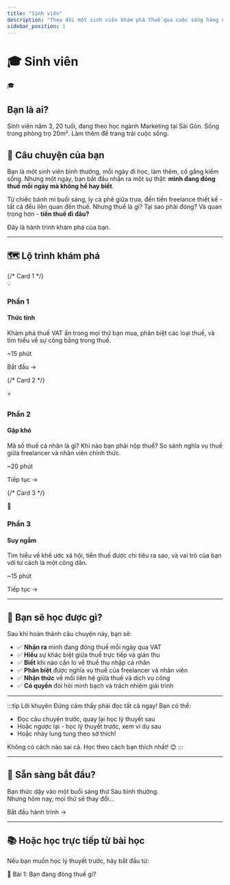 ```yaml
---
title: "Sinh viên"
description: "Theo dõi một sinh viên khám phá thuế qua cuộc sống hàng ngày"
sidebar_position: 1
---
```



# 🎓 Sinh viên

<div style={{
  padding: '2rem',
  background: 'linear-gradient(135deg, #667eea 0%, #764ba2 100%)',
  borderRadius: '12px',
  color: 'white',
  marginBottom: '2rem'
}}>
  <div style={{ display: 'flex', alignItems: 'center', gap: '1.5rem', flexWrap: 'wrap' }}>
    <div style={{ fontSize: '4rem' }}>🎓</div>
    <div style={{ flex: 1 }}>
      <h2 style={{ margin: 0, color: 'white' }}>Bạn là ai?</h2>
      <p style={{ margin: '0.5rem 0 0 0', fontSize: '1.125rem' }}>
        Sinh viên năm 3, 20 tuổi, đang theo học ngành Marketing tại Sài Gòn.
        Sống trong phòng trọ 20m². Làm thêm để trang trải cuộc sống.
      </p>
    </div>
  </div>
</div>

## 📖 Câu chuyện của bạn

Bạn là một sinh viên bình thường, mỗi ngày đi học, làm thêm, cố gắng kiếm sống.
Nhưng một ngày, bạn bắt đầu nhận ra một sự thật: **mình đang đóng thuế mỗi ngày mà không hề hay biết**.

Từ chiếc bánh mì buổi sáng, ly cà phê giữa trưa, đến tiền freelance thiết kế -
tất cả đều liên quan đến thuế. Nhưng thuế là gì? Tại sao phải đóng?
Và quan trọng hơn - **tiền thuế đi đâu?**

Đây là hành trình khám phá của bạn.

---

## 🗺️ Lộ trình khám phá

<div style={{ display: 'flex', flexDirection: 'column', gap: '1.5rem', marginTop: '2rem' }}>
  {/* Card 1 */}
  <div className="card" style={{ borderColor: '#667eea' }}>
    <div style={{ display: 'flex', alignItems: 'center', gap: '1.5rem', padding: '1.5rem' }}>
      <div style={{ textAlign: 'center' }}>
        <div style={{ fontSize: '3rem' }}>💡</div>
        <h3 style={{ margin: '0.5rem 0 0 0' }}>Phần 1</h3>
      </div>
      <div style={{ flex: 1 }}>
        <h4 style={{ margin: 0 }}>Thức tỉnh</h4>
        <p style={{ margin: '0.5rem 0 0 0', fontSize: '0.9rem' }}>
          Khám phá thuế VAT ẩn trong mọi thứ bạn mua, phân biệt các loại thuế, và tìm hiểu về sự công bằng trong thuế.
        </p>
      </div>
      <div style={{ textAlign: 'right' }}>
        <p style={{ fontWeight: 'bold', margin: '0 0 0.5rem 0' }}>~15 phút</p>
        <Link to="./thuc-tinh" className="button button--primary">
          Bắt đầu →
        </Link>
      </div>
    </div>
  </div>

  {/* Card 2 */}
  <div className="card" style={{ borderColor: '#f093fb' }}>
    <div style={{ display: 'flex', alignItems: 'center', gap: '1.5rem', padding: '1.5rem' }}>
      <div style={{ textAlign: 'center' }}>
        <div style={{ fontSize: '3rem' }}>⚡</div>
        <h3 style={{ margin: '0.5rem 0 0 0' }}>Phần 2</h3>
      </div>
      <div style={{ flex: 1 }}>
        <h4 style={{ margin: 0 }}>Gặp khó</h4>
        <p style={{ margin: '0.5rem 0 0 0', fontSize: '0.9rem' }}>
          Mã số thuế cá nhân là gì? Khi nào bạn phải nộp thuế? So sánh nghĩa vụ thuế giữa freelancer và nhân viên chính thức.
        </p>
      </div>
      <div style={{ textAlign: 'right' }}>
        <p style={{ fontWeight: 'bold', margin: '0 0 0.5rem 0' }}>~20 phút</p>
        <Link to="./gap-kho" className="button button--secondary">
          Tiếp tục →
        </Link>
      </div>
    </div>
  </div>

  {/* Card 3 */}
  <div className="card" style={{ borderColor: '#4facfe' }}>
    <div style={{ display: 'flex', alignItems: 'center', gap: '1.5rem', padding: '1.5rem' }}>
      <div style={{ textAlign: 'center' }}>
        <div style={{ fontSize: '3rem' }}>🌟</div>
        <h3 style={{ margin: '0.5rem 0 0 0' }}>Phần 3</h3>
      </div>
      <div style={{ flex: 1 }}>
        <h4 style={{ margin: 0 }}>Suy ngẫm</h4>
        <p style={{ margin: '0.5rem 0 0 0', fontSize: '0.9rem' }}>
          Tìm hiểu về khế ước xã hội, tiền thuế được chi tiêu ra sao, và vai trò của bạn với tư cách là một công dân.
        </p>
      </div>
      <div style={{ textAlign: 'right' }}>
        <p style={{ fontWeight: 'bold', margin: '0 0 0.5rem 0' }}>~15 phút</p>
        <div className="card__footer" style={{padding: 0}}>
          <Link to="./suy-nghiem" className="button button--secondary">
            Tiếp tục →
          </Link>
        </div>
      </div>
    </div>
  </div>
</div>

---

## 🎯 Bạn sẽ học được gì?

Sau khi hoàn thành câu chuyện này, bạn sẽ:

- ✅ **Nhận ra** mình đang đóng thuế mỗi ngày qua VAT
- ✅ **Hiểu** sự khác biệt giữa thuế trực tiếp và gián thu
- ✅ **Biết** khi nào cần lo về thuế thu nhập cá nhân
- ✅ **Phân biệt** được nghĩa vụ thuế của freelancer và nhân viên
- ✅ **Nhận thức** về mối liên hệ giữa thuế và dịch vụ công
- ✅ **Có quyền** đòi hỏi minh bạch và trách nhiệm giải trình

---

:::tip Lời khuyên
Đừng cảm thấy phải đọc tất cả ngay! Bạn có thể:
- Đọc câu chuyện trước, quay lại học lý thuyết sau
- Hoặc ngược lại - học lý thuyết trước, xem ví dụ sau
- Hoặc nhảy lung tung theo sở thích!

Không có cách nào sai cả. Học theo cách bạn thích nhất! 😊
:::

---

## 🚀 Sẵn sàng bắt đầu?

<div style={{
  textAlign: 'center',
  padding: '2rem',
  background: 'var(--ifm-color-emphasis-100)',
  borderRadius: '12px',
  marginTop: '2rem'
}}>
  <p style={{ fontSize: '1.25rem', marginBottom: '1.5rem' }}>
    Bạn thức dậy vào một buổi sáng thứ Sáu bình thường.<br/>
    Nhưng hôm nay, mọi thứ sẽ thay đổi...
  </p>
  <Link
    to="./thuc-tinh"
    className="button button--primary button--lg"
    style={{ fontSize: '1.25rem', padding: '1rem 2rem' }}
  >
    Bắt đầu hành trình →
  </Link>
</div>

---

## 📚 Hoặc học trực tiếp từ bài học

Nếu bạn muốn học lý thuyết trước, hãy bắt đầu từ:

<Link to="/course-tax/lessons/ban-dang-dong-thue" className="button button--secondary">
  📖 Bài 1: Bạn đang đóng thuế gì?
</Link>
